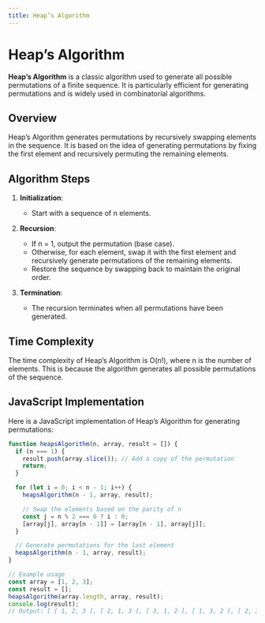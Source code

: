 ```yaml
---
title: Heap’s Algorithm
---
```


# Heap’s Algorithm

**Heap’s Algorithm** is a classic algorithm used to generate all possible permutations of a finite sequence. It is particularly efficient for generating permutations and is widely used in combinatorial algorithms.

## Overview

Heap’s Algorithm generates permutations by recursively swapping elements in the sequence. It is based on the idea of generating permutations by fixing the first element and recursively permuting the remaining elements.

## Algorithm Steps

1. **Initialization**:
   - Start with a sequence of n elements.
2. **Recursion**:
   - If n = 1, output the permutation (base case).
   - Otherwise, for each element, swap it with the first element and recursively generate permutations of the remaining elements.
   - Restore the sequence by swapping back to maintain the original order.

3. **Termination**:
   - The recursion terminates when all permutations have been generated.

## Time Complexity

The time complexity of Heap’s Algorithm is O(n!), where n is the number of elements. This is because the algorithm generates all possible permutations of the sequence.

## JavaScript Implementation

Here is a JavaScript implementation of Heap’s Algorithm for generating permutations:

```javascript
function heapsAlgorithm(n, array, result = []) {
  if (n === 1) {
    result.push(array.slice()); // Add a copy of the permutation
    return;
  }

  for (let i = 0; i < n - 1; i++) {
    heapsAlgorithm(n - 1, array, result);

    // Swap the elements based on the parity of n
    const j = n % 2 === 0 ? i : 0;
    [array[j], array[n - 1]] = [array[n - 1], array[j]];
  }

  // Generate permutations for the last element
  heapsAlgorithm(n - 1, array, result);
}

// Example usage
const array = [1, 2, 3];
const result = [];
heapsAlgorithm(array.length, array, result);
console.log(result);
// Output: [ [ 1, 2, 3 ], [ 2, 1, 3 ], [ 3, 1, 2 ], [ 1, 3, 2 ], [ 2, 3, 1 ], [ 3, 2, 1 ] ]
```
